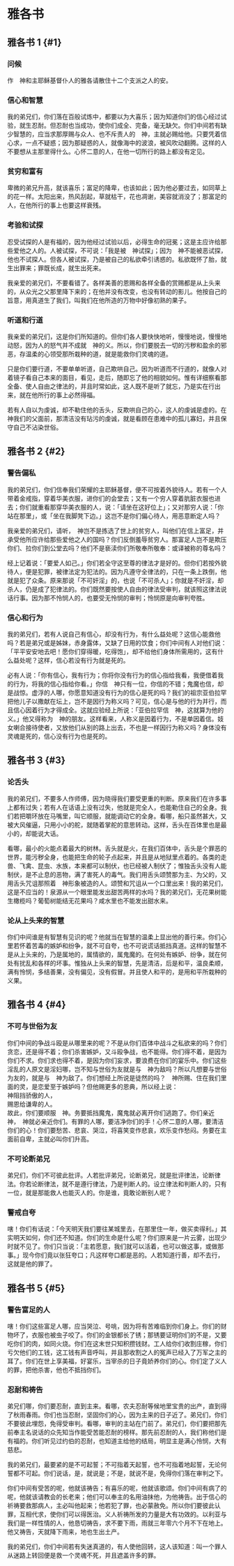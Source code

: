 
# 雅各书

## 雅各书 1 {#1}

### 问候

作　神和主耶稣基督仆人的<Pn>雅各</Pn>请散住十二个支派之人的安。<br/>

### 信心和智慧

我的弟兄们，你们落在百般试炼中，都要以为大喜乐；因为知道你们的信心经过试验，就生忍耐。但忍耐也当成功，使你们成全、完备，毫无缺欠。你们中间若有缺少智慧的，应当求那厚赐与众人、也不斥责人的　神，<Add>主</Add>就必赐给他。只要凭着信心求，一点不疑惑；因为那疑惑的人，就像海中的波浪，被风吹动翻腾。这样的人不要想从主那里得什么。心怀二意的人，在他一切所行的路上都没有定见。<br/>

### 贫穷和富有

卑微的弟兄升高，就该喜乐；富足的降卑，也该如此；因为他必要过去，如同草上的花一样。太阳出来，热风刮起，草就枯干，花也凋谢，美容就消没了；那富足的人，在他所行的事上也要这样衰残。<br/>

### 考验和试探

忍受试探的人是有福的，因为他经过试验以后，必得生命的冠冕；这是<Add>主</Add>应许给那些爱他之人的。人被试探，不可说：「我是被　神试探」；因为　神不能被恶试探，他也不试探人。但各人被试探，乃是被自己的私欲牵引诱惑的。私欲既怀了胎，就生出罪来；罪既长成，就生出死来。<br/>

我亲爱的弟兄们，不要看错了。各样美善的恩赐和各样全备的赏赐都是从上头来的，从众光之父那里降下来的；在他并没有改变，也没有转动的影儿。他按自己的旨意，用真道生了我们，叫我们在他所造的万物中好像初熟的果子。<br/>

### 听道和行道

我亲爱的弟兄们，这是你们所知道的。但你们各人要快快地听，慢慢地说，慢慢地动怒，因为人的怒气并不成就　神的义。所以，你们要脱去一切的污秽和盈余的邪恶，存温柔的心领受那所栽种的道，就是能救你们灵魂的道。<br/>

只是你们要行道，不要单单听道，自己欺哄自己。因为听道而不行道的，就像人对着镜子看自己本来的面目，看见，走后，随即忘了他的相貌如何。惟有详细察看那全备、<Add>使人</Add>自由之律法的，并且时常如此，这人既不是听了就忘，乃是实在行出来，就在他所行的事上必然得福。<br/>

若有人自以为虔诚，却不勒住他的舌头，反欺哄自己的心，这人的虔诚是虚的。在　神我们的父面前，那清洁没有玷污的虔诚，就是看顾在患难中的孤儿寡妇，并且保守自己不沾染世俗。<br/>

## 雅各书 2 {#2}

### 警告偏私

我的弟兄们，你们信奉我们荣耀的主耶稣基督，便不可按着外貌待人。若有一个人带着金戒指，穿着华美衣服，进你们的会堂去；又有一个穷人穿着肮脏衣服也进去；你们就重看那穿华美衣服的人，说：「请坐在这好位上」；又对那穷人说：「你站在那里」，或「坐在我脚凳下边。」这岂不是你们偏心待人，用恶意断定人吗？<br/>

我亲爱的弟兄们，请听，　神岂不是拣选了世上的贫穷人，叫他们在信上富足，并承受他所应许给那些爱他之人的国吗？你们反倒羞辱贫穷人。那富足人岂不是欺压你们、拉你们到公堂去吗？他们不是亵渎你们所敬奉<Nt>所敬奉：或译被称</Nt>的尊名吗？<br/>

经上记着说：「要爱人如己。」你们若全守这至尊的律法才是好的。但你们若按外貌待人，便是犯罪，被律法定为犯法的。因为凡遵守全律法的，只在一条上跌倒，他就是犯了众条。原来那说「不可奸淫」的，也说「不可杀人」；你就是不奸淫，却杀人，仍是成了犯律法的。你们既然要按<Add>使人</Add>自由的律法受审判，就该照这律法说话行事。因为那不怜悯人的，也要受无怜悯的审判；怜悯原是向审判夸胜。<br/>

### 信心和行为

我的弟兄们，若有人说自己有信心，却没有行为，有什么益处呢？这信心能救他吗？若是弟兄或是姊妹，赤身露体，又缺了日用的饮食；你们中间有人对他们说：「平平安安地去吧！愿你们穿得暖，吃得饱」，却不给他们身体所需用的，这有什么益处呢？这样，信心若没有行为就是死的。<br/>

必有人说：「你有信心，我有行为；你将你没有行为的信心指给我看，我便借着我的行为，将我的信心指给你看。」你信　神只有一位，你信的不错；鬼魔也信，却是战惊。虚浮的人哪，你愿意知道没有行为的信心是死的吗？我们的祖宗<Pn>亚伯拉罕</Pn>把他儿子<Pn>以撒</Pn>献在坛上，岂不是因行为称义吗？可见，信心是与他的行为并行，而且信心因着行为才得成全。这就应验经上所说：「<Pn>亚伯拉罕</Pn>信　神，这就算为他的义。」他又得称为　神的朋友。这样看来，人称义是因着行为，不是单因着信。妓女<Pn>喇合</Pn>接待使者，又放他们从别的路上出去，不也是一样因行为称义吗？身体没有灵魂是死的，信心没有行为也是死的。<br/>

## 雅各书 3 {#3}

### 论舌头

我的弟兄们，不要多人作师傅，因为晓得我们要受更重的判断。原来我们在许多事上都有过失；若有人在话语上没有过失，他就是完全人，也能勒住自己的全身。我们若把嚼环放在马嘴里，叫它顺服，就能调动它的全身。看哪，船只虽然甚大，又被大风催逼，只用小小的舵，就随着掌舵的意思转动。这样，舌头在百体里也是最小的，却能说大话。<br/>

看哪，最小的火能点着最大的树林。舌头就是火，在我们百体中，舌头是个罪恶的世界，能污秽全身，也能把生命的轮子点起来，并且是从地狱里点着的。各类的走兽、飞禽、昆虫、水族，本来都可以制伏，也已经被人制伏了；惟独舌头没有人能制伏，是不止息的恶物，满了害死人的毒气。我们用舌头颂赞那为主、为父的，又用舌头咒诅那照着　神形象被造的人。颂赞和咒诅从一个口里出来！我的弟兄们，这是不应当的！泉源从一个眼里能发出甜苦两样的水吗？我的弟兄们，无花果树能生橄榄吗？葡萄树能结无花果吗？咸水里也不能发出甜水来。<br/>

### 论从上头来的智慧

你们中间谁是有智慧有见识的呢？他就当在智慧的温柔上显出他的善行来。你们心里若怀着苦毒的嫉妒和纷争，就不可自夸，也不可说谎话抵挡真道。这样的智慧不是从上头来的，乃是属地的，属情欲的，属鬼魔的。在何处有嫉妒、纷争，就在何处有扰乱和各样的坏事。惟独从上头来的智慧，先是清洁，后是和平，温良柔顺，满有怜悯，多结善果，没有偏见，没有假冒。并且使人和平的，是用和平所栽种的义果。<br/>

## 雅各书 4 {#4}

### 不可与世俗为友

你们中间的争战斗殴是从哪里来的呢？不是从你们百体中战斗之私欲来的吗？你们贪恋，还是得不着；你们杀害嫉妒，又斗殴争战，也不能得。你们得不着，是因为你们不求。你们求也得不着，是因为你们妄求，要浪费在你们的宴乐中。你们这些淫乱的人<Nt>原文是淫妇</Nt>哪，岂不知与世俗为友就是与　神为敌吗？所以凡想要与世俗为友的，就是与　神为敌了。你们想经上所说是徒然的吗？　神所赐、住在我们里面的灵，是恋爱至于嫉妒吗？但他赐更多的恩典，所以经上说：<br/>
神阻挡骄傲的人，<br/>
赐恩给谦卑的人。<br/>
故此，你们要顺服　神。务要抵挡魔鬼，魔鬼就必离开你们逃跑了。你们亲近　神，　神就必亲近你们。有罪的人哪，要洁净你们的手！心怀二意的人哪，要清洁你们的心！你们要愁苦、悲哀、哭泣，将喜笑变作悲哀，欢乐变作愁闷。务要在主面前自卑，主就必叫你们升高。<br/>

### 不可论断弟兄

弟兄们，你们不可彼此批评。人若批评弟兄，论断弟兄，就是批评律法，论断律法。你若论断律法，就不是遵行律法，乃是判断人的。设立律法和判断人的，只有一位，就是那能救人也能灭人的。你是谁，竟敢论断别人呢？<br/>

### 警戒自夸

嗐！你们有话说：「今天明天我们要往某城里去，在那里住一年，做买卖得利。」其实明天如何，你们还不知道。你们的生命是什么呢？你们原来是一片云雾，出现少时就不见了。你们只当说：「主若愿意，我们就可以活着，也可以做这事，或做那事。」现今你们竟以张狂夸口；凡这样夸口都是恶的。人若知道行善，却不去行，这就是他的罪了。<br/>

## 雅各书 5 {#5}

### 警告富足的人

嗐！你们这些富足人哪，应当哭泣、号咷，因为将有苦难临到你们身上。你们的财物坏了，衣服也被虫子咬了。你们的金银都长了锈；那锈要证明你们的不是，又要吃你们的肉，如同火烧。你们在这末世只知积攒钱财。工人给你们收割庄稼，你们亏欠他们的工钱，这工钱有声音呼叫，并且那收割之人的冤声已经入了万军之主的耳了。你们在世上享美福，好宴乐，当宰杀的日子竟娇养你们的心。你们定了义人的罪，把他杀害，他也不抵挡你们。<br/>

### 忍耐和祷告

弟兄们哪，你们要忍耐，直到主来。看哪，农夫忍耐等候地里宝贵的出产，直到得了秋雨春雨。你们也当忍耐，坚固你们的心，因为主来的日子近了。弟兄们，你们不要彼此埋怨，免得受审判。看哪，审判的<Add>主</Add>站在门前了。弟兄们，你们要把那先前奉主名说话的众先知当作能受苦能忍耐的榜样。那先前忍耐的人，我们称他们是有福的。你们听见过<Pn>约伯</Pn>的忍耐，也知道主<Add>给他</Add>的结局，明显主是满心怜悯，大有慈悲。<br/>

我的弟兄们，最要紧的是不可起誓；不可指着天起誓，也不可指着地起誓，无论何誓都不可起。你们说话，是，就说是；不是，就说不是，免得你们落在审判之下。<br/>

你们中间有受苦的呢，他就该祷告；有喜乐的呢，他就该歌颂。你们中间有病了的呢，他就该请教会的长老来；他们可以奉主的名用油抹他，为他祷告。出于信心的祈祷要救那病人，主必叫他起来；他若犯了罪，也必蒙赦免。所以你们要彼此认罪，互相代求，使你们可以得医治。义人祈祷所发的力量是大有功效的。<Pn>以利亚</Pn>与我们是一样性情的人，他恳切祷告，求不要下雨，雨就三年零六个月不下在地上。他又祷告，天就降下雨来，地也生出土产。<br/>

我的弟兄们，你们中间若有失迷真道的，有人使他回转，这人该知道：叫一个罪人从迷路上转回便是救一个灵魂不死，并且遮盖许多的罪。<br/>
